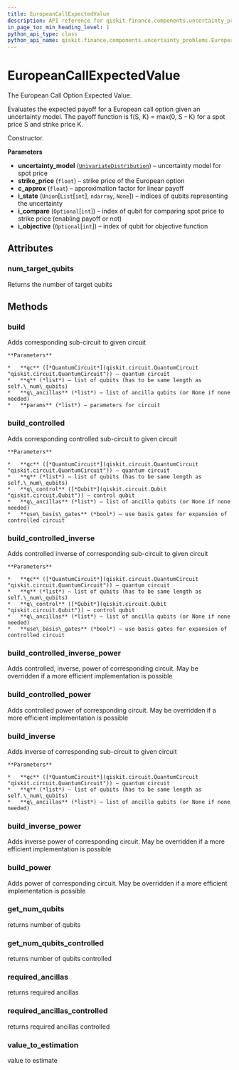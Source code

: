 ```yaml
---
title: EuropeanCallExpectedValue
description: API reference for qiskit.finance.components.uncertainty_problems.EuropeanCallExpectedValue
in_page_toc_min_heading_level: 1
python_api_type: class
python_api_name: qiskit.finance.components.uncertainty_problems.EuropeanCallExpectedValue
---
```


# EuropeanCallExpectedValue

<Class id="qiskit.finance.components.uncertainty_problems.EuropeanCallExpectedValue" isDedicatedPage={true} github="https://github.com/qiskit-community/qiskit-aqua/tree/stable/0.7/qiskit/finance/components/uncertainty_problems/european_call_expected_value.py" signature="EuropeanCallExpectedValue(uncertainty_model, strike_price, c_approx, i_state=None, i_compare=None, i_objective=None)" modifiers="class">
  The European Call Option Expected Value.

  Evaluates the expected payoff for a European call option given an uncertainty model. The payoff function is f(S, K) = max(0, S - K) for a spot price S and strike price K.

  Constructor.

  **Parameters**

  *   **uncertainty\_model** ([`UnivariateDistribution`](qiskit.aqua.components.uncertainty_models.UnivariateDistribution "qiskit.aqua.components.uncertainty_models.univariate_distribution.UnivariateDistribution")) – uncertainty model for spot price
  *   **strike\_price** (`float`) – strike price of the European option
  *   **c\_approx** (`float`) – approximation factor for linear payoff
  *   **i\_state** (`Union`\[`List`\[`int`], `ndarray`, `None`]) – indices of qubits representing the uncertainty
  *   **i\_compare** (`Optional`\[`int`]) – index of qubit for comparing spot price to strike price (enabling payoff or not)
  *   **i\_objective** (`Optional`\[`int`]) – index of qubit for objective function

  ## Attributes

  <span id="europeancallexpectedvalue-num-target-qubits" />

  ### num\_target\_qubits

  <Attribute id="qiskit.finance.components.uncertainty_problems.EuropeanCallExpectedValue.num_target_qubits">
    Returns the number of target qubits
  </Attribute>

  ## Methods

  <span id="europeancallexpectedvalue-build" />

  ### build

  <Function id="qiskit.finance.components.uncertainty_problems.EuropeanCallExpectedValue.build" signature="EuropeanCallExpectedValue.build(qc, q, q_ancillas=None, params=None)">
    Adds corresponding sub-circuit to given circuit

    **Parameters**

    *   **qc** ([*QuantumCircuit*](qiskit.circuit.QuantumCircuit "qiskit.circuit.QuantumCircuit")) – quantum circuit
    *   **q** (*list*) – list of qubits (has to be same length as self.\_num\_qubits)
    *   **q\_ancillas** (*list*) – list of ancilla qubits (or None if none needed)
    *   **params** (*list*) – parameters for circuit
  </Function>

  <span id="europeancallexpectedvalue-build-controlled" />

  ### build\_controlled

  <Function id="qiskit.finance.components.uncertainty_problems.EuropeanCallExpectedValue.build_controlled" signature="EuropeanCallExpectedValue.build_controlled(qc, q, q_control, q_ancillas=None, use_basis_gates=True)">
    Adds corresponding controlled sub-circuit to given circuit

    **Parameters**

    *   **qc** ([*QuantumCircuit*](qiskit.circuit.QuantumCircuit "qiskit.circuit.QuantumCircuit")) – quantum circuit
    *   **q** (*list*) – list of qubits (has to be same length as self.\_num\_qubits)
    *   **q\_control** ([*Qubit*](qiskit.circuit.Qubit "qiskit.circuit.Qubit")) – control qubit
    *   **q\_ancillas** (*list*) – list of ancilla qubits (or None if none needed)
    *   **use\_basis\_gates** (*bool*) – use basis gates for expansion of controlled circuit
  </Function>

  <span id="europeancallexpectedvalue-build-controlled-inverse" />

  ### build\_controlled\_inverse

  <Function id="qiskit.finance.components.uncertainty_problems.EuropeanCallExpectedValue.build_controlled_inverse" signature="EuropeanCallExpectedValue.build_controlled_inverse(qc, q, q_control, q_ancillas=None, use_basis_gates=True)">
    Adds controlled inverse of corresponding sub-circuit to given circuit

    **Parameters**

    *   **qc** ([*QuantumCircuit*](qiskit.circuit.QuantumCircuit "qiskit.circuit.QuantumCircuit")) – quantum circuit
    *   **q** (*list*) – list of qubits (has to be same length as self.\_num\_qubits)
    *   **q\_control** ([*Qubit*](qiskit.circuit.Qubit "qiskit.circuit.Qubit")) – control qubit
    *   **q\_ancillas** (*list*) – list of ancilla qubits (or None if none needed)
    *   **use\_basis\_gates** (*bool*) – use basis gates for expansion of controlled circuit
  </Function>

  <span id="europeancallexpectedvalue-build-controlled-inverse-power" />

  ### build\_controlled\_inverse\_power

  <Function id="qiskit.finance.components.uncertainty_problems.EuropeanCallExpectedValue.build_controlled_inverse_power" signature="EuropeanCallExpectedValue.build_controlled_inverse_power(qc, q, q_control, power, q_ancillas=None, use_basis_gates=True)">
    Adds controlled, inverse, power of corresponding circuit. May be overridden if a more efficient implementation is possible
  </Function>

  <span id="europeancallexpectedvalue-build-controlled-power" />

  ### build\_controlled\_power

  <Function id="qiskit.finance.components.uncertainty_problems.EuropeanCallExpectedValue.build_controlled_power" signature="EuropeanCallExpectedValue.build_controlled_power(qc, q, q_control, power, q_ancillas=None, use_basis_gates=True)">
    Adds controlled power of corresponding circuit. May be overridden if a more efficient implementation is possible
  </Function>

  <span id="europeancallexpectedvalue-build-inverse" />

  ### build\_inverse

  <Function id="qiskit.finance.components.uncertainty_problems.EuropeanCallExpectedValue.build_inverse" signature="EuropeanCallExpectedValue.build_inverse(qc, q, q_ancillas=None)">
    Adds inverse of corresponding sub-circuit to given circuit

    **Parameters**

    *   **qc** ([*QuantumCircuit*](qiskit.circuit.QuantumCircuit "qiskit.circuit.QuantumCircuit")) – quantum circuit
    *   **q** (*list*) – list of qubits (has to be same length as self.\_num\_qubits)
    *   **q\_ancillas** (*list*) – list of ancilla qubits (or None if none needed)
  </Function>

  <span id="europeancallexpectedvalue-build-inverse-power" />

  ### build\_inverse\_power

  <Function id="qiskit.finance.components.uncertainty_problems.EuropeanCallExpectedValue.build_inverse_power" signature="EuropeanCallExpectedValue.build_inverse_power(qc, q, power, q_ancillas=None)">
    Adds inverse power of corresponding circuit. May be overridden if a more efficient implementation is possible
  </Function>

  <span id="europeancallexpectedvalue-build-power" />

  ### build\_power

  <Function id="qiskit.finance.components.uncertainty_problems.EuropeanCallExpectedValue.build_power" signature="EuropeanCallExpectedValue.build_power(qc, q, power, q_ancillas=None)">
    Adds power of corresponding circuit. May be overridden if a more efficient implementation is possible
  </Function>

  <span id="europeancallexpectedvalue-get-num-qubits" />

  ### get\_num\_qubits

  <Function id="qiskit.finance.components.uncertainty_problems.EuropeanCallExpectedValue.get_num_qubits" signature="EuropeanCallExpectedValue.get_num_qubits()">
    returns number of qubits
  </Function>

  <span id="europeancallexpectedvalue-get-num-qubits-controlled" />

  ### get\_num\_qubits\_controlled

  <Function id="qiskit.finance.components.uncertainty_problems.EuropeanCallExpectedValue.get_num_qubits_controlled" signature="EuropeanCallExpectedValue.get_num_qubits_controlled()">
    returns number of qubits controlled
  </Function>

  <span id="europeancallexpectedvalue-required-ancillas" />

  ### required\_ancillas

  <Function id="qiskit.finance.components.uncertainty_problems.EuropeanCallExpectedValue.required_ancillas" signature="EuropeanCallExpectedValue.required_ancillas()">
    returns required ancillas
  </Function>

  <span id="europeancallexpectedvalue-required-ancillas-controlled" />

  ### required\_ancillas\_controlled

  <Function id="qiskit.finance.components.uncertainty_problems.EuropeanCallExpectedValue.required_ancillas_controlled" signature="EuropeanCallExpectedValue.required_ancillas_controlled()">
    returns required ancillas controlled
  </Function>

  <span id="europeancallexpectedvalue-value-to-estimation" />

  ### value\_to\_estimation

  <Function id="qiskit.finance.components.uncertainty_problems.EuropeanCallExpectedValue.value_to_estimation" signature="EuropeanCallExpectedValue.value_to_estimation(value)">
    value to estimate
  </Function>
</Class>

